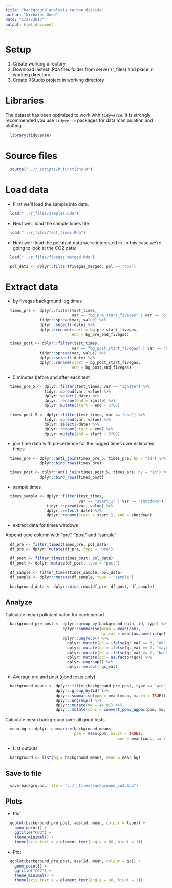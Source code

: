 ```yaml
---
title: "background analysis carbon dioxide"
author: "Nicholas Good"
date: "1/27/2017"
output: html_document
---
```


# Setup

1. Create working directory
2. Download lastest .Rda files folder from server (r_files) and place in working directory
3. Create RStudio project in working directory

# Libraries

The dataset has been optimized to work with `tidyverse`. It is strongly recommended you use `tidyverse` packages for data manipulation and plotting.

```r
  library(tidyverse)
```

# Source files

```r
  source("../r_scripts/R_functions.R")
```

# Load data

* First we'll load the sample info data.

```r
  load("../r_files/samples.Rda")
```

* Next we'll load the sample times file

```r
  load("../r_files/test_times.Rda")
```

* Next we'll load the pollutant data we're interested in. In this case we're going to look at the CO2 data:

```r
  load("../r_files/fivegas_merged.Rda")

  pol_data <- dplyr::filter(fivegas_merged, pol == "co2")
```

# Extract data

* by fivegas background log times

```r
  times_pre <- dplyr::filter(test_times,
                             var == "bg_pre_start_fivegas" | var == "bg_pre_end_fivegas") %>%
               tidyr::spread(var, value) %>%
               dplyr::select(-date) %>%
               dplyr::rename(start = bg_pre_start_fivegas,
                             end = bg_pre_end_fivegas)

  times_post <- dplyr::filter(test_times,
                             var == "bg_post_start_fivegas" | var == "bg_post_end_fivegas") %>%
               tidyr::spread(var, value) %>%
               dplyr::select(-date) %>%
               dplyr::rename(start = bg_post_start_fivegas,
                             end = bg_post_end_fivegas)
```

* 5 minutes before and after each test

```r
  times_pre_5 <- dplyr::filter(test_times, var == "ignite") %>%
                 tidyr::spread(var, value) %>%
                 dplyr::select(-date) %>%
                 dplyr::rename(end = ignite) %>%
                 dplyr::mutate(start = end - 5*60)

  times_post_5 <- dplyr::filter(test_times, var == "end") %>%
                 tidyr::spread(var, value) %>%
                 dplyr::select(-date) %>%
                 dplyr::rename(start = end) %>%
                 dplyr::mutate(end = start + 5*60)
```

* join time data with precedence for the logged times over estimated times

```r
  times_pre <- dplyr::anti_join(times_pre_5, times_pre, by = "id") %>%
               dplyr::bind_rows(times_pre)

  times_post <- dplyr::anti_join(times_post_5, times_pre, by = "id") %>%
               dplyr::bind_rows(times_post)
```

* sample times

```r
  times_sample <- dplyr::filter(test_times,
                                var == "start_1" | var == "shutdown") %>%
                  tidyr::spread(var, value) %>%
                  dplyr::select(-date) %>%
                  dplyr::rename(start = start_1, end = shutdown)
```

* extract data for times windows

Append type column with "pre", "post" and "sample"

```r
  df_pre <- filter_times(times_pre, pol_data)
  df_pre <- dplyr::mutate(df_pre, type = "pre")

  df_post <- filter_times(times_post, pol_data)
  df_post <- dplyr::mutate(df_post, type = "post")

  df_sample <- filter_times(times_sample, pol_data)
  df_sample <- dplyr::mutate(df_sample, type = "sample")

  background_data <- dplyr::bind_rows(df_pre, df_post, df_sample)
```

## Analyze

Calculate mean pollutant value for each period

```r
  background_pre_post <- dplyr::group_by(background_data, id, type) %>%
                         dplyr::summarise(mean = mean(ppm), 
                                          qc_val = mean(as.numeric(qc))) %>%
                         dplyr::ungroup() %>%
	                       dplyr::mutate(qc = ifelse(qc_val == 3, "ok", NA)) %>%
	                       dplyr::mutate(qc = ifelse(qc_val == 2, "maybe", qc)) %>%
	                       dplyr::mutate(qc = ifelse(qc_val == 1, "bad", qc)) %>%
	                       dplyr::mutate(qc = as.factor(qc)) %>%
	                       dplyr::ungroup() %>%
	                       dplyr::select(-qc_val)
```

* Average pre and post (good tests only)

```r
  background_means <- dplyr::filter(background_pre_post, type == "pre"| type == "post", qc == "ok") %>%
                      dplyr::group_by(id) %>%
                      dplyr::summarise(ppm = mean(mean, na.rm = TRUE)) %>%
                      dplyr::ungroup() %>%
                      dplyr::mutate(mw = 44.01) %>%
                      dplyr::mutate(conc = convert_ppmv_ugpmc(ppm, mw, 25, 84))
```

Calculate mean background over all good tests

```r
  mean_bg <- dplyr::summarise(background_means,
                              ppm = mean(ppm, na.rm = TRUE),
	           									conc = mean(conc, na.rm = TRUE))
```

* List outputs

```r
  background <- list(bg = background_means, mean = mean_bg)
```

## Save to file

```r
  save(background, file = "../r_files/background_co2.Rda")
```

## Plots

* Plot

```r
  ggplot(background_pre_post, aes(id, mean, colour = type)) +
    geom_point() +
    ggtitle("CO2") +
    theme_minimal() +
    theme(axis.text.x = element_text(angle = 60, hjust = 1))
```

* Plot

```r
  ggplot(background_pre_post, aes(id, mean, colour = qc)) +
    geom_point() +
    ggtitle("CO2") +
    theme_minimal() +
    theme(axis.text.x = element_text(angle = 60, hjust = 1))
```
